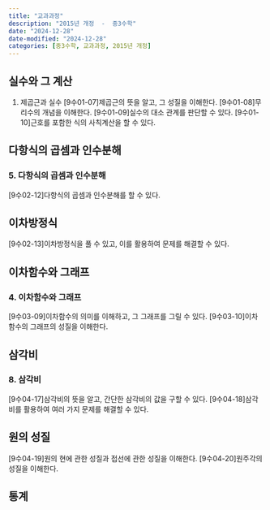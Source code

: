 ```yaml
---
title: "교과과정"
description: "2015년 개정  -  중3수학"
date: "2024-12-28"
date-modified: "2024-12-28"
categories: [중3수학, 교과과정, 2015년 개정]
---
```


## 실수와 그 계산
1. 제곱근과 실수
[9수01-07]제곱근의 뜻을 알고, 그 성질을 이해한다.
[9수01-08]무리수의 개념을 이해한다.
[9수01-09]실수의 대소 관계를 판단할 수 있다.
[9수01-10]근호를 포함한 식의 사칙계산을 할 수 있다.

## 다항식의 곱셈과 인수분해

### 5. 다항식의 곱셈과 인수분해
[9수02-12]다항식의 곱셈과 인수분해를 할 수 있다.


## 이차방정식
[9수02-13]이차방정식을 풀 수 있고, 이를 활용하여 문제를 해결할 수 있다.

## 이차함수와 그래프

### 4. 이차함수와 그래프
[9수03-09]이차함수의 의미를 이해하고, 그 그래프를 그릴 수 있다.
[9수03-10]이차함수의 그래프의 성질을 이해한다.

## 삼각비

### 8. 삼각비
[9수04-17]삼각비의 뜻을 알고, 간단한 삼각비의 값을 구할 수 있다.
[9수04-18]삼각비를 활용하여 여러 가지 문제를 해결할 수 있다.


## 원의 성질
[9수04-19]원의 현에 관한 성질과 접선에 관한 성질을 이해한다.
[9수04-20]원주각의 성질을 이해한다.

## 통계


